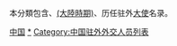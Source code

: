 本分類包含{{QING}}、{{ROC}}[[中華民國_(大陸時期)|(大陸時期)]]、{{PRC}}历任驻外[[大使|大使]]名录。

[[Category:大使列表|中国]]
[[Category:中国驻外大使|*]]
[[Category:中国驻外外交人员列表|Category:中国驻外外交人员列表]]